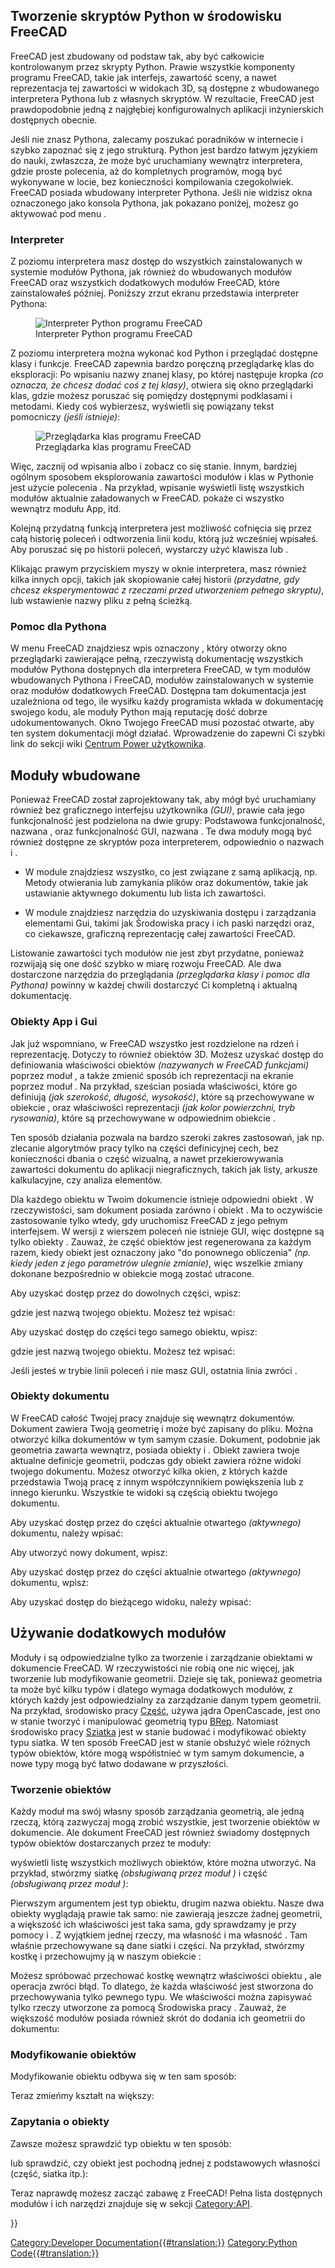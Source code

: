 <languages/>

{{Docnav/pl
|[[Python_scripting_tutorial/pl|Poradnik: Tworzenie skryptów Python]]
|[[Part_scripting/pl|Skrypty w środowisku Część]]
}}

{{TOCright}}

<span id="Python_scripting_in_FreeCAD"></span>
==Tworzenie skryptów Python w środowisku FreeCAD==

FreeCAD jest zbudowany od podstaw tak, aby być całkowicie kontrolowanym przez skrypty Python. Prawie wszystkie komponenty programu FreeCAD, takie jak interfejs, zawartość sceny, a nawet reprezentacja tej zawartości w widokach 3D, są dostępne z wbudowanego interpretera Pythona lub z własnych skryptów. W rezultacie, FreeCAD jest prawdopodobnie jedną z najgłębiej konfigurowalnych aplikacji inżynierskich dostępnych obecnie.

Jeśli nie znasz Pythona, zalecamy poszukać poradników w internecie i szybko zapoznać się z jego strukturą. Python jest bardzo łatwym językiem do nauki, zwłaszcza, że może być uruchamiany wewnątrz interpretera, gdzie proste polecenia, aż do kompletnych programów, mogą być wykonywane w locie, bez konieczności kompilowania czegokolwiek. FreeCAD posiada wbudowany interpreter Pythona. Jeśli nie widzisz okna oznaczonego jako konsola Pythona, jak pokazano poniżej, możesz go aktywować pod menu {{MenuCommand|Widok → Panele → konsola Python}}.

<span id="The_interpreter"></span>
===Interpreter===

Z poziomu interpretera masz dostęp do wszystkich zainstalowanych w systemie modułów Pythona, jak również do wbudowanych modułów FreeCAD oraz wszystkich dodatkowych modułów FreeCAD, które zainstalowałeś później. Poniższy zrzut ekranu przedstawia interpreter Pythona:

[[Image:screenshot_pythoninterpreter.jpg|Interpreter Python programu FreeCAD]]

Z poziomu interpretera można wykonać kod Python i przeglądać dostępne klasy i funkcje. FreeCAD zapewnia bardzo poręczną przeglądarkę klas do eksploracji: Po wpisaniu nazwy znanej klasy, po której następuje kropka ''(co oznacza, że chcesz dodać coś z tej klasy)'', otwiera się okno przeglądarki klas, gdzie możesz poruszać się pomiędzy dostępnymi podklasami i metodami. Kiedy coś wybierzesz, wyświetli się powiązany tekst pomocniczy ''(jeśli istnieje)'':

[[Image:screenshot_classbrowser.jpg|Przeglądarka klas programu FreeCAD]]

Więc, zacznij od wpisania {{incode|App.}} albo {{incode|Gui.}} i zobacz co się stanie. Innym, bardziej ogólnym sposobem eksplorowania zawartości modułów i klas w Pythonie jest użycie polecenia {{incode|print(dir())}}. Na przykład, wpisanie {{incode|print(dir())}} wyświetli listę wszystkich modułów aktualnie załadowanych w FreeCAD. {{incode|print(dir(App))}} pokaże ci wszystko wewnątrz modułu App, itd.

Kolejną przydatną funkcją interpretera jest możliwość cofnięcia się przez całą historię poleceń i odtworzenia linii kodu, którą już wcześniej wpisałeś. Aby poruszać się po historii poleceń, wystarczy użyć klawisza {{KEY|Strzałka w górę}} lub {{KEY|Strzałka w dół}}.

Klikając prawym przyciskiem myszy w oknie interpretera, masz również kilka innych opcji, takich jak skopiowanie całej historii ''(przydatne, gdy chcesz eksperymentować z rzeczami przed utworzeniem pełnego skryptu)'', lub wstawienie nazwy pliku z pełną ścieżką.
{{Top}}
<span id="Python_Help"></span>
===Pomoc dla Pythona===

W menu FreeCAD {{MenuCommand|Pomoc}} znajdziesz wpis oznaczony {{MenuCommand|Automatyczna dokumentacja modułów Python}}, który otworzy okno przeglądarki zawierające pełną, rzeczywistą dokumentację wszystkich modułów Pythona dostępnych dla interpretera FreeCAD, w tym modułów wbudowanych Pythona i FreeCAD, modułów zainstalowanych w systemie oraz modułów dodatkowych FreeCAD. Dostępna tam dokumentacja jest uzależniona od tego, ile wysiłku każdy programista wkłada w dokumentację swojego kodu, ale moduły Python mają reputację dość dobrze udokumentowanych. Okno Twojego FreeCAD musi pozostać otwarte, aby ten system dokumentacji mógł działać. Wprowadzenie do {{MenuCommand|dokumentacji skryptowej Python}} zapewni Ci szybki link do sekcji wiki [[Power_users_hub/pl|Centrum Power użytkownika]].
{{Top}}
<span id="Built-in_modules"></span>
==Moduły wbudowane==

Ponieważ FreeCAD został zaprojektowany tak, aby mógł być uruchamiany również bez graficznego interfejsu użytkownika ''(GUI)'', prawie cała jego funkcjonalność jest podzielona na dwie grupy: Podstawowa funkcjonalność, nazwana {{incode|App}}, oraz funkcjonalność GUI, nazwana {{incode|Gui}}. Te dwa moduły mogą być również dostępne ze skryptów poza interpreterem, odpowiednio o nazwach {{incode|FreeCAD}} i {{incode|FreeCAD}}.

* W module {{incode|App}} znajdziesz wszystko, co jest związane z samą aplikacją, np. Metody otwierania lub zamykania plików oraz dokumentów, takie jak ustawianie aktywnego dokumentu lub lista ich zawartości.

* W module {{incode|Gui}} znajdziesz narzędzia do uzyskiwania dostępu i zarządzania elementami Gui, takimi jak Środowiska pracy i ich paski narzędzi oraz, co ciekawsze, graficzną reprezentację całej zawartości FreeCAD. 

Listowanie zawartości tych modułów nie jest zbyt przydatne, ponieważ rozwijają się one dość szybko w miarę rozwoju FreeCAD. Ale dwa dostarczone narzędzia do przeglądania ''(przeglądarka klasy i pomoc dla Pythona)'' powinny w każdej chwili dostarczyć Ci kompletną i aktualną dokumentację.
{{Top}}
<span id="The_App_and_Gui_objects"></span>
===Obiekty App i Gui===

Jak już wspomniano, w FreeCAD wszystko jest rozdzielone na rdzeń i reprezentację. Dotyczy to również obiektów 3D. Możesz uzyskać dostęp do definiowania właściwości obiektów ''(nazywanych w FreeCAD funkcjami)'' poprzez moduł {{incode|App}}, a także zmienić sposób ich reprezentacji na ekranie poprzez moduł {{incode|Gui}}. Na przykład, sześcian posiada właściwości, które go definiują ''(jak szerokość, długość, wysokość)'', które są przechowywane w obiekcie {{incode|App}}, oraz właściwości reprezentacji ''(jak kolor powierzchni, tryb rysowania)'', które są przechowywane w odpowiednim obiekcie {{incode|Gui}}.

Ten sposób działania pozwala na bardzo szeroki zakres zastosowań, jak np. zlecanie algorytmów pracy tylko na części definicyjnej cech, bez konieczności dbania o część wizualną, a nawet przekierowywania zawartości dokumentu do aplikacji niegraficznych, takich jak listy, arkusze kalkulacyjne, czy analiza elementów.

Dla każdego obiektu {{incode|App}} w Twoim dokumencie istnieje odpowiedni obiekt {{incode|Gui}}. W rzeczywistości, sam dokument posiada zarówno {{incode|App}} i obiekt {{incode|Gui}}. Ma to oczywiście zastosowanie tylko wtedy, gdy uruchomisz FreeCAD z jego pełnym interfejsem. W wersji z wierszem poleceń nie istnieje GUI, więc dostępne są tylko obiekty {{incode|App}}. Zauważ, że część obiektów {{incode|Gui}} jest regenerowana za każdym razem, kiedy obiekt {{incode|App}} jest oznaczony jako "do ponownego obliczenia" ''(np. kiedy jeden z jego parametrów ulegnie zmianie)'', więc wszelkie zmiany dokonane bezpośrednio w obiekcie {{incode|Gui}} mogą zostać utracone.

Aby uzyskać dostęp przez {{incode|App}} do dowolnych części, wpisz:

{{Code|code=
myObject = App.ActiveDocument.getObject("ObjectName")
}}

gdzie {{incode|"ObjectName"}} jest nazwą twojego obiektu. Możesz też wpisać:

{{Code|code=
myObject = App.ActiveDocument.ObjectName
}}

Aby uzyskać dostęp do {{incode|Gui}} części tego samego obiektu, wpisz:

{{Code|code=
myViewObject = Gui.ActiveDocument.getObject("ObjectName")
}}

gdzie {{incode|"ObjectName"}} jest nazwą twojego obiektu. Możesz też wpisać:

{{Code|code=
myViewObject = App.ActiveDocument.ObjectName.ViewObject
}}

Jeśli jesteś w trybie linii poleceń i nie masz GUI, ostatnia linia zwróci {{incode|None}}.
{{Top}}
<span id="The_Document_objects"></span>
===Obiekty dokumentu===

W FreeCAD całość Twojej pracy znajduje się wewnątrz dokumentów. Dokument zawiera Twoją geometrię i może być zapisany do pliku. Można otworzyć kilka dokumentów w tym samym czasie. Dokument, podobnie jak geometria zawarta wewnątrz, posiada obiekty {{incode|App}} i {{incode|Gui}}. Obiekt {{incode|App}} zawiera twoje aktualne definicje geometrii, podczas gdy obiekt {{incode|Gui}} zawiera różne widoki twojego dokumentu. Możesz otworzyć kilka okien, z których każde przedstawia Twoją pracę z innym współczynnikiem powiększenia lub z innego kierunku. Wszystkie te widoki są częścią obiektu {{incode|Gui}} twojego dokumentu.

Aby uzyskać dostęp przez {{incode|App}} do części aktualnie otwartego ''(aktywnego)'' dokumentu, należy wpisać:

{{Code|code=
myDocument = App.ActiveDocument
}}

Aby utworzyć nowy dokument, wpisz:

{{Code|code=
myDocument = App.newDocument("Document Name")
}}

Aby uzyskać dostęp przez {{incode|Gui}} do części aktualnie otwartego ''(aktywnego)'' dokumentu, wpisz:

{{Code|code=
myGuiDocument = Gui.ActiveDocument
}}

Aby uzyskać dostęp do bieżącego widoku, należy wpisać:

{{Code|code=
myView = Gui.ActiveDocument.ActiveView
}}
{{Top}}
<span id="Using_additional_modules"></span>
==Używanie dodatkowych modułów==

Moduły {{incode|FreeCAD}} i {{incode|FreeCADGui}} są odpowiedzialne tylko za tworzenie i zarządzanie obiektami w dokumencie FreeCAD. W rzeczywistości nie robią one nic więcej, jak tworzenie lub modyfikowanie geometrii. Dzieje się tak, ponieważ geometria ta może być kilku typów i dlatego wymaga dodatkowych modułów, z których każdy jest odpowiedzialny za zarządzanie danym typem geometrii. Na przykład, środowisko pracy [[Part_Workbench/pl|Część]], używa jądra OpenCascade, jest ono w stanie tworzyć i manipulować geometrią typu [http://en.wikipedia.org/wiki/Boundary_representation BRep]. Natomiast środowisko pracy [[Mesh_Workbench/pl|Sziatka]] jest w stanie budować i modyfikować obiekty typu siatka. W ten sposób FreeCAD jest w stanie obsłużyć wiele różnych typów obiektów, które mogą współistnieć w tym samym dokumencie, a nowe typy mogą być łatwo dodawane w przyszłości.
{{Top}}
<span id="Creating_objects"></span>
===Tworzenie obiektów===

Każdy moduł ma swój własny sposób zarządzania geometrią, ale jedną rzeczą, którą zazwyczaj mogą zrobić wszystkie, jest tworzenie obiektów w dokumencie. Ale dokument FreeCAD jest również świadomy dostępnych typów obiektów dostarczanych przez te moduły:

{{Code|code=
FreeCAD.ActiveDocument.supportedTypes()
}}

wyświetli listę wszystkich możliwych obiektów, które można utworzyć. Na przykład, stwórzmy siatkę ''(obsługiwaną przez moduł {{incode|Mesh}})'' i część ''(obsługiwaną przez moduł {{incode|Part}})'':

{{Code|code=
myMesh = FreeCAD.ActiveDocument.addObject("Mesh::Feature", "myMeshName")
myPart = FreeCAD.ActiveDocument.addObject("Part::Feature", "myPartName")
}}

Pierwszym argumentem jest typ obiektu, drugim nazwa obiektu. Nasze dwa obiekty wyglądają prawie tak samo: nie zawierają jeszcze żadnej geometrii, a większość ich właściwości jest taka sama, gdy sprawdzamy je przy pomocy {{incode|dir(myMesh)}} i {{incode|dir(myPart)}}. Z wyjątkiem jednej rzeczy, {{incode|myMesh}} ma własność {{incode|Mesh}} i {{incode|myPart}} ma własność {{incode|Shape}}. Tam właśnie przechowywane są dane siatki i części. Na przykład, stwórzmy kostkę {{incode|Part}} i przechowujmy ją w naszym obiekcie {{incode|myPart}}:

{{Code|code=
import Part
cube = Part.makeBox(2, 2, 2)
myPart.Shape = cube
}}

Możesz spróbować przechować kostkę wewnątrz właściwości {{incode|Mesh}} obiektu {{incode|myMesh}}, ale operacja zwróci błąd. To dlatego, że każda właściwość jest stworzona do przechowywania tylko pewnego typu. We właściwości {{incode|Mesh}} można zapisywać tylko rzeczy utworzone za pomocą Środowiska pracy {{incode|Mesh}}. Zauważ, że większość modułów posiada również skrót do dodania ich geometrii do dokumentu:

{{Code|code=
import Part
cube = Part.makeBox(2, 2, 2)
Part.show(cube)
}}
{{Top}}
<span id="Modifying_objects"></span>
===Modyfikowanie obiektów===

Modyfikowanie obiektu odbywa się w ten sam sposób:

{{Code|code=
import Part
cube = Part.makeBox(2, 2, 2)
myPart.Shape = cube
}}

Teraz zmieńmy kształt na większy:

{{Code|code=
biggercube = Part.makeBox(5, 5, 5)
myPart.Shape = biggercube
}}
{{Top}}
<span id="Querying_objects"></span>
===Zapytania o obiekty===

Zawsze możesz sprawdzić typ obiektu w ten sposób:

{{Code|code=
myObj = FreeCAD.ActiveDocument.getObject("myObjectName")
print(myObj.TypeId)
}}

lub sprawdzić, czy obiekt jest pochodną jednej z podstawowych własności (część, siatka itp.):

{{Code|code=
print(myObj.isDerivedFrom("Part::Feature"))
}}

Teraz naprawdę możesz zacząć zabawę z FreeCAD! Pełna lista dostępnych modułów i ich narzędzi znajduje się w sekcji [[:Category:API|Category:API]].
{{Top}}

{{docnav/pl
|[[Python_scripting_tutorial/pl|Poradnik: Tworzenie skryptów Python]]
|[[Part_scripting/pl|Skrypty w środowisku Część]]
}}

{{Powerdocnavi{{#translation:}}}}
[[Category:Developer Documentation{{#translation:}}]]
[[Category:Python Code{{#translation:}}]]